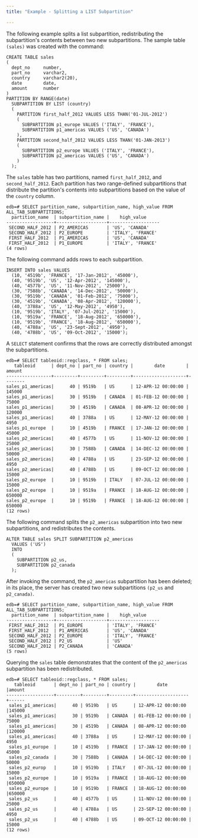 ```yaml
---
title: "Example - Splitting a LIST Subpartition"

---
```


<div id="example_splitting_a_list_subpartition" class="registered_link"></div>

The following example splits a list subpartition, redistributing the subpartition's contents between two new subpartitions. The sample table `(sales)` was created with the command:

```text
CREATE TABLE sales
(
  dept_no     number,
  part_no     varchar2,
  country     varchar2(20),
  date        date,
  amount      number
)
PARTITION BY RANGE(date)
  SUBPARTITION BY LIST (country)
  (
    PARTITION first_half_2012 VALUES LESS THAN('01-JUL-2012')
    (
      SUBPARTITION p1_europe VALUES ('ITALY', 'FRANCE'),
      SUBPARTITION p1_americas VALUES ('US', 'CANADA')
    ),
    PARTITION second_half_2012 VALUES LESS THAN('01-JAN-2013')
    (
      SUBPARTITION p2_europe VALUES ('ITALY', 'FRANCE'),
      SUBPARTITION p2_americas VALUES ('US', 'CANADA')
    )
  );
```

The `sales` table has two partitions, named `first_half_2012`, and `second_half_2012`. Each partition has two range-defined subpartitions that distribute the partition's contents into subpartitions based on the value of the `country` column.

```text
edb=# SELECT partition_name, subpartition_name, high_value FROM ALL_TAB_SUBPARTITIONS;
  partition_name  | subpartition_name |    high_value
------------------+-------------------+-------------------
 SECOND_HALF_2012 | P2_AMERICAS       | 'US', 'CANADA'
 SECOND_HALF_2012 | P2_EUROPE         | 'ITALY', 'FRANCE'
 FIRST_HALF_2012  | P1_AMERICAS       | 'US', 'CANADA'
 FIRST_HALF_2012  | P1_EUROPE         | 'ITALY', 'FRANCE'
(4 rows)
```

The following command adds rows to each subpartition.

```text
INSERT INTO sales VALUES
  (10, '4519b', 'FRANCE', '17-Jan-2012', '45000'),
  (40, '9519b', 'US', '12-Apr-2012', '145000'),
  (40, '4577b', 'US', '11-Nov-2012', '25000'),
  (30, '7588b', 'CANADA', '14-Dec-2012', '50000'),
  (30, '9519b', 'CANADA', '01-Feb-2012', '75000'),
  (30, '4519b', 'CANADA', '08-Apr-2012', '120000'),
  (40, '3788a', 'US', '12-May-2012', '4950'),
  (10, '9519b', 'ITALY', '07-Jul-2012', '15000'),
  (10, '9519a', 'FRANCE', '18-Aug-2012', '650000'),
  (10, '9519b', 'FRANCE', '18-Aug-2012', '650000'),
  (40, '4788a', 'US', '23-Sept-2012', '4950'),
  (40, '4788b', 'US', '09-Oct-2012', '15000');
```

A `SELECT` statement confirms that the rows are correctly distributed amongst the subpartitions.

```text
edb=# SELECT tableoid::regclass, * FROM sales;
   tableoid      | dept_no | part_no | country |        date        | amount
-----------------+---------+---------+---------+--------------------+--------
sales_p1_americas|      40 | 9519b   | US      | 12-APR-12 00:00:00 | 145000
sales_p1_americas|      30 | 9519b   | CANADA  | 01-FEB-12 00:00:00 |  75000
sales_p1_americas|      30 | 4519b   | CANADA  | 08-APR-12 00:00:00 | 120000
sales_p1_americas|      40 | 3788a   | US      | 12-MAY-12 00:00:00 |   4950
sales_p1_europe  |      10 | 4519b   | FRANCE  | 17-JAN-12 00:00:00 |  45000
sales_p2_americas|      40 | 4577b   | US      | 11-NOV-12 00:00:00 |  25000
sales_p2_americas|      30 | 7588b   | CANADA  | 14-DEC-12 00:00:00 |  50000
sales_p2_americas|      40 | 4788a   | US      | 23-SEP-12 00:00:00 |   4950
sales_p2_americas|      40 | 4788b   | US      | 09-OCT-12 00:00:00 |  15000
sales_p2_europe  |      10 | 9519b   | ITALY   | 07-JUL-12 00:00:00 |  15000
sales_p2_europe  |      10 | 9519a   | FRANCE  | 18-AUG-12 00:00:00 | 650000
sales_p2_europe  |      10 | 9519b   | FRANCE  | 18-AUG-12 00:00:00 | 650000
(12 rows)
```

The following command splits the `p2_americas` subpartition into two new subpartitions, and redistributes the contents.

```text
ALTER TABLE sales SPLIT SUBPARTITION p2_americas
  VALUES ('US')
  INTO
  (
    SUBPARTITION p2_us,
    SUBPARTITION p2_canada
  );
```

After invoking the command, the `p2_americas` subpartition has been deleted; in its place, the server has created two new subpartitions `(p2_us` and `p2_canada)`.

```text
edb=# SELECT partition_name, subpartition_name, high_value FROM ALL_TAB_SUBPARTITIONS;
  partition_name  | subpartition_name |    high_value
------------------+-------------------+-------------------
 FIRST_HALF_2012  | P1_EUROPE         | 'ITALY', 'FRANCE'
 FIRST_HALF_2012  | P1_AMERICAS       | 'US', 'CANADA'
 SECOND_HALF_2012 | P2_EUROPE         | 'ITALY', 'FRANCE'
 SECOND_HALF_2012 | P2_US             | 'US'
 SECOND_HALF_2012 | P2_CANADA         | 'CANADA'
(5 rows)
```

Querying the `sales` table demonstrates that the content of the `p2_americas` subpartition has been redistributed.

```text
edb=# SELECT tableoid::regclass, * FROM sales;
   tableoid       | dept_no | part_no | country |        date        |amount
------------------+---------+---------+---------+--------------------+------
 sales_p1_americas|      40 | 9519b   | US      | 12-APR-12 00:00:00 |145000
 sales_p1_americas|      30 | 9519b   | CANADA  | 01-FEB-12 00:00:00 | 75000
 sales_p1_americas|      30 | 4519b   | CANADA  | 08-APR-12 00:00:00 |120000
 sales_p1_americas|      40 | 3788a   | US      | 12-MAY-12 00:00:00 |  4950
 sales_p1_europe  |      10 | 4519b   | FRANCE  | 17-JAN-12 00:00:00 | 45000
 sales_p2_canada  |      30 | 7588b   | CANADA  | 14-DEC-12 00:00:00 | 50000
 sales_p2_europ   |      10 | 9519b   | ITALY   | 07-JUL-12 00:00:00 | 15000
 sales_p2_europe  |      10 | 9519a   | FRANCE  | 18-AUG-12 00:00:00 |650000
 sales_p2_europe  |      10 | 9519b   | FRANCE  | 18-AUG-12 00:00:00 |650000
 sales_p2_us      |      40 | 4577b   | US      | 11-NOV-12 00:00:00 | 25000
 sales_p2_us      |      40 | 4788a   | US      | 23-SEP-12 00:00:00 |  4950
 sales_p2_us      |      40 | 4788b   | US      | 09-OCT-12 00:00:00 | 15000
(12 rows)
```
